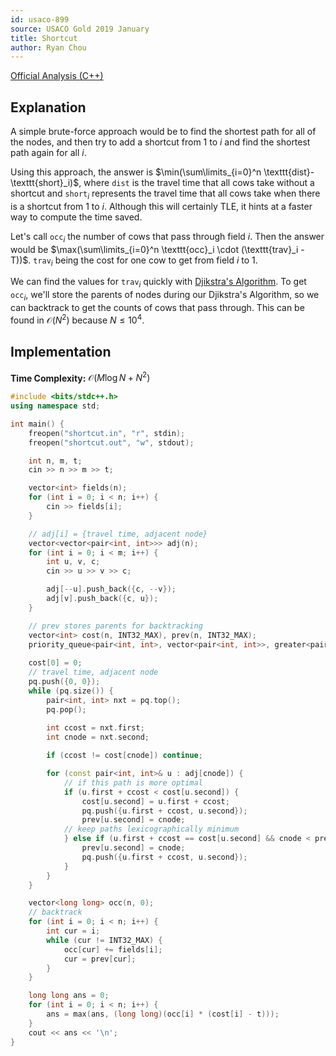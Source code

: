 ```yaml
---
id: usaco-899
source: USACO Gold 2019 January
title: Shortcut
author: Ryan Chou
---
```


[Official Analysis (C++)](http://www.usaco.org/current/data/sol_shortcut_gold_jan19.html)

## Explanation

A simple brute-force approach would be to find the shortest path for all of the nodes, and then try to add a shortcut from $1$ to $i$ and find the shortest path again for all $i$.

Using this approach, the answer is $\min(\sum\limits_{i=0}^n \texttt{dist}-\texttt{short}_i)$, where $\texttt{dist}$ is the travel time that all cows take without a shortcut and $\texttt{short}_i$ represents the travel time that all cows take when there is a shortcut from $1$ to $i$. Although this will certainly TLE, it hints at a faster way to compute the time saved. 

Let's call $\texttt{occ}_i$ the number of cows that pass through field $i$. Then the answer would be $\max(\sum\limits_{i=0}^n \texttt{occ}_i \cdot (\texttt{trav}_i - T))$. $\texttt{trav}_i$ being the cost for one cow to get from field $i$ to $1$.

We can find the values for $\texttt{trav}_i$ quickly with [Djikstra's Algorithm](/gold/shortest-paths). To get $\texttt{occ}_i$, we'll store the parents of nodes during our Djikstra's Algorithm, so we can backtrack to get the counts of cows that pass through. This can be found in $\mathcal{O}(N^2)$ because $N \leq 10^4$.

## Implementation

**Time Complexity:** $\mathcal{O}(M\log N + N^2)$

<LanguageSection>
<CPPSection>

```cpp
#include <bits/stdc++.h>
using namespace std;

int main() {
	freopen("shortcut.in", "r", stdin);
	freopen("shortcut.out", "w", stdout);

	int n, m, t;
	cin >> n >> m >> t;

	vector<int> fields(n);
	for (int i = 0; i < n; i++) {
		cin >> fields[i];
	}

	// adj[i] = {travel time, adjacent node}
	vector<vector<pair<int, int>>> adj(n);
	for (int i = 0; i < m; i++) {
		int u, v, c;
		cin >> u >> v >> c;

		adj[--u].push_back({c, --v});
		adj[v].push_back({c, u});
	}

	// prev stores parents for backtracking
	vector<int> cost(n, INT32_MAX), prev(n, INT32_MAX);
	priority_queue<pair<int, int>, vector<pair<int, int>>, greater<pair<int, int>>> pq;
	
	cost[0] = 0;
	// travel time, adjacent node
	pq.push({0, 0});
	while (pq.size()) {
		pair<int, int> nxt = pq.top();
		pq.pop();
		
		int ccost = nxt.first;
		int cnode = nxt.second;

		if (ccost != cost[cnode]) continue;

		for (const pair<int, int>& u : adj[cnode]) {
			// if this path is more optimal
			if (u.first + ccost < cost[u.second]) {
				cost[u.second] = u.first + ccost; 
				pq.push({u.first + ccost, u.second});
				prev[u.second] = cnode;
			// keep paths lexicographically minimum
			} else if (u.first + ccost == cost[u.second] && cnode < prev[u.second]) {
				prev[u.second] = cnode;
				pq.push({u.first + ccost, u.second});
			}
		}
	}

	vector<long long> occ(n, 0);
	// backtrack
	for (int i = 0; i < n; i++) {
		int cur = i;
		while (cur != INT32_MAX) {
			occ[cur] += fields[i];
			cur = prev[cur];
		}
	}

	long long ans = 0;
	for (int i = 0; i < n; i++) {
		ans = max(ans, (long long)(occ[i] * (cost[i] - t)));
	}
	cout << ans << '\n';
}
```
</CPPSection>
</LanguageSection>
